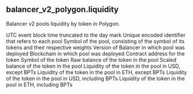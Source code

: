 ## balancer_v2_polygon.liquidity 
Balancer v2 pools liquidity by token in Polygon.


<ParamField path="day">
UTC event block time truncated to the day mark
</ParamField>
<ParamField path="pool_id">
Unique encoded identifier that refers to each pool
</ParamField>
<ParamField path="pool_address">

</ParamField>
<ParamField path="pool_symbol">
Symbol of the pool, consisting of the symbol of its tokens and their respective weights
</ParamField>
<ParamField path="version">
Version of Balancer in which pool was deployed
</ParamField>
<ParamField path="blockchain">
Blockchain in which pool was deployed
</ParamField>
<ParamField path="token_address">
Contract address for the token
</ParamField>
<ParamField path="token_symbol">
Symbol of the token
</ParamField>
<ParamField path="token_balance_raw">
Raw balance of the token in the pool
</ParamField>
<ParamField path="token_balance">
Scaled balance of the token in the pool
</ParamField>
<ParamField path="protocol_liquidity_usd">
Liquidity of the token in the pool in USD, except BPTs
</ParamField>
<ParamField path="protocol_liquidity_eth">
Liquidity of the token in the pool in ETH, except BPTs
</ParamField>
<ParamField path="pool_liquidity_usd">
Liquidity of the token in the pool in USD, including BPTs
</ParamField>
<ParamField path="pool_liquidity_eth">
Liquidity of the token in the pool in ETH, including BPTs
</ParamField>
